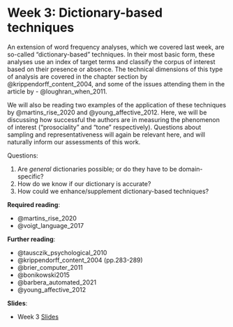 # Week 3: Dictionary-based techniques

An extension of word frequency analyses, which we covered last week, are so-called "dictionary-based" techniques. In their most basic form, these analyses use an index of target terms and classify the corpus of interest based on their presence or absence. The technical dimensions of this type of analysis are covered in the chapter section by @krippendorff_content_2004, and some of the issues attending them in the article by - @loughran_when_2011.

We will also be reading two examples of the application of these techniques by @martins_rise_2020 and @young_affective_2012. Here, we will be discussing how successful the authors are in measuring the phenomenon of interest ("prosociality" and "tone" respectively). Questions about sampling and representativeness will again be relevant here, and will naturally inform our assessments of this work.

Questions:

1.  Are *general* dictionaries possible; or do they have to be domain-specific?
2.  How do we know if our dictionary is accurate?
3.  How could we enhance/supplement dictionary-based techniques?

**Required reading**:

-   @martins_rise_2020
-   @voigt_language_2017

**Further reading**:

-   @tausczik_psychological_2010
-   @krippendorff_content_2004 (pp.283-289)
-   @brier_computer_2011
-   @bonikowski2015
-   @barbera_automated_2021
-   @young_affective_2012

**Slides**:

-   Week 3 [Slides](https://docs.google.com/presentation/d/1rgYCYGtZ7resCd7oVsGnaCpwWKduunl8s1famjtGtBY/edit?usp=sharing)
